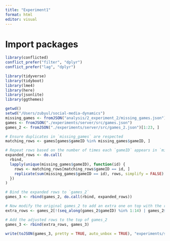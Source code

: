 ```yaml
---
title: "Experiment1"
format: html
editor: visual
---
```


# Import packages

```r

library(conflicted)  
conflict_prefer("filter", "dplyr")
conflict_prefer("lag", "dplyr")

library(tidyverse)
library(tidyboot)
library(lme4)
library(here)
library(jsonlite)
library(ggthemes)
```

```r

getwd()
setwd("/Users/zubyul/social-media-dynamics")
missing_games <- fromJSON("analysis/2_experiment_2/missing_games.json")
games <- fromJSON("./experiments/server/src/games.json")
games_2 <- fromJSON("./experiments/server/src/games_2.json")[1:23, ]

# Ensure duplicates in `missing_games` are respected
matching_rows <- games[games$gameID %in% missing_games$gameID, ]

# Repeat rows based on the number of times each `gameID` appears in `missing_games`
expanded_rows <- do.call(
  rbind,
  lapply(unique(missing_games$gameID), function(id) {
    rows <- matching_rows[matching_rows$gameID == id, ]
    replicate(sum(missing_games$gameID == id), rows, simplify = FALSE)
  })
)

# Bind the expanded rows to `games_2`
games_3 <- rbind(games_2, do.call(rbind, expanded_rows))

# Now modify the original games_2 to add an extra one on top with the required adjustments
extra_rows <- games_2[!(seq_along(games_2$gameID) %in% 1:14) | games_2$gameID %in% c(30, 73, 87, 97), ]

# Add the adjusted rows to the top of games_2
games_3 <- rbind(extra_rows, games_3)

write(toJSON(games_3, pretty = TRUE, auto_unbox = TRUE), "experiments/server/src/games_3.json")


```
